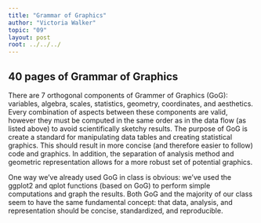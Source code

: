 ```yaml
---
title: "Grammar of Graphics"
author: "Victoria Walker"
topic: "09"
layout: post
root: ../../../
---
```


## 40 pages of Grammar of Graphics

There are 7 orthogonal components of Grammer of Graphics (GoG): variables, algebra, scales, statistics, geometry, coordinates, and aesthetics. Every combination of aspects between these components are valid, however they must be computed in the same order as in the data flow (as listed above) to avoid scientifically sketchy results. The purpose of GoG is create a standard for manipulating data tables and creating statistical graphics. This should result in more concise (and therefore easier to follow) code and graphics. In addition, the separation of analysis method and geometric representation allows for a more robust set of potential graphics.

One way we've already used GoG in class is obvious: we've used the ggplot2 and qplot functions (based on GoG) to perform simple computations and graph the results. Both GoG and the majority of our class seem to have the same fundamental concept: that data, analysis, and representation should be concise, standardized, and reproducible.